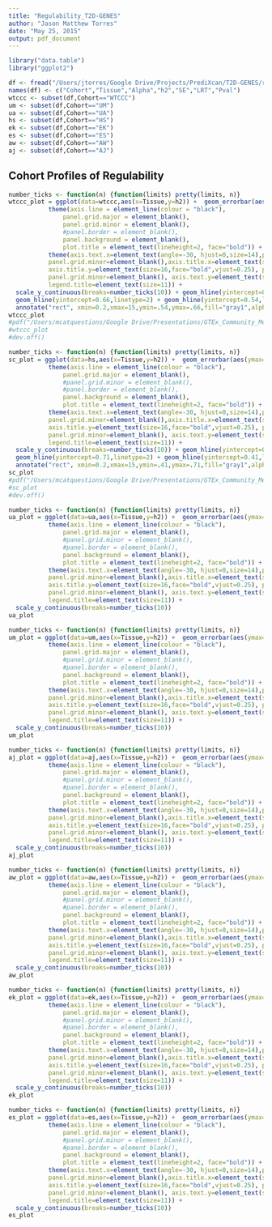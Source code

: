 ```yaml
---
title: "Regulability_T2D-GENES"
author: "Jason Matthew Torres"
date: "May 25, 2015"
output: pdf_document
---
```


```r
library("data.table")
library("ggplot2")

df <- fread("/Users/jtorres/Google Drive/Projects/PrediXcan/T2D-GENES/regulability/regulability.txt")
names(df) <- c("Cohort","Tissue","Alpha","h2","SE","LRT","Pval")
wtccc <- subset(df,Cohort=="WTCCC")
um <- subset(df,Cohort=="UM")
ua <- subset(df,Cohort=="UA")
hs <- subset(df,Cohort=="HS")
ek <- subset(df,Cohort=="EK")
es <- subset(df,Cohort=="ES")
aw <- subset(df,Cohort=="AW")
aj <- subset(df,Cohort=="AJ")
```

## **Cohort Profiles of Regulability** 

```r
number_ticks <- function(n) {function(limits) pretty(limits, n)}
wtccc_plot = ggplot(data=wtccc,aes(x=Tissue,y=h2)) +  geom_errorbar(aes(ymax=h2+SE,ymin=h2-SE, width=0.25)) + geom_point(size=4,shape=21,col="black",aes(fill = -log(Pval,base=10))) + scale_fill_continuous(limits=c(0,14),low="dodgerblue1",high="firebrick1",name=(expression(italic(-log(Pval))))) + coord_cartesian(ylim=c(0,1)) + theme_bw() + ggtitle("WTCCC") + ylab((expression(italic('Va/Vp')))) + 
           theme(axis.line = element_line(colour = "black"),
               panel.grid.major = element_blank(),
               panel.grid.minor = element_blank(),
               #panel.border = element_blank(),
               panel.background = element_blank(),
               plot.title = element_text(lineheight=2, face="bold")) + 
           theme(axis.text.x=element_text(angle=-30, hjust=0,size=14),panel.grid.major=element_line(size=0.1),
           panel.grid.minor=element_blank(),axis.title.x=element_text(size=15,face="bold",vjust=-0.2),
           axis.title.y=element_text(size=16,face="bold",vjust=0.25), panel.grid.major=element_line(size=0.1),
           panel.grid.minor=element_blank(), axis.text.y=element_text(size=15),legend.text=element_text(size=14),
           legend.title=element_text(size=11)) +
  scale_y_continuous(breaks=number_ticks(10)) + geom_hline(yintercept=0.60) + 
  geom_hline(yintercept=0.66,linetype=2) + geom_hline(yintercept=0.54,linetype=2) + 
  annotate("rect", xmin=0.2,xmax=15,ymin=.54,ymax=.66,fill="gray1",alpha=1/10)
wtccc_plot
#pdf("/Users/mcatquestions/Google Drive/Presentations/GTEx_Community_Meeting2015/reg_wtccc.pdf")
#wtccc_plot
#dev.off()
```


```r
number_ticks <- function(n) {function(limits) pretty(limits, n)}
sc_plot = ggplot(data=hs,aes(x=Tissue,y=h2)) +  geom_errorbar(aes(ymax=h2+SE,ymin=h2-SE, width=0.25)) + geom_point(size=4,shape=21,col="black",aes(fill = -log(Pval,base=10))) + scale_fill_continuous(limits=c(0,12),low="dodgerblue1",high="firebrick1",name=(expression(italic(-log(Pval))))) + coord_cartesian(ylim=c(0,1)) + theme_bw() +            ggtitle("Starr County") + ylab((expression(italic('Va/Vp')))) + 
           theme(axis.line = element_line(colour = "black"),
               panel.grid.major = element_blank(),
               #panel.grid.minor = element_blank(),
               #panel.border = element_blank(),
               panel.background = element_blank(),
               plot.title = element_text(lineheight=2, face="bold")) + 
           theme(axis.text.x=element_text(angle=-30, hjust=0,size=14),panel.grid.major=element_line(size=0.1),
           panel.grid.minor=element_blank(),axis.title.x=element_text(size=15,face="bold",vjust=-0.2),
           axis.title.y=element_text(size=16,face="bold",vjust=0.25), panel.grid.major=element_line(size=0.1),
           panel.grid.minor=element_blank(), axis.text.y=element_text(size=15),legend.text=element_text(size=14),
           legend.title=element_text(size=11)) +
  scale_y_continuous(breaks=number_ticks(10)) + geom_hline(yintercept=0.56) + 
  geom_hline(yintercept=0.71,linetype=2) + geom_hline(yintercept=0.41,linetype=2) + 
  annotate("rect", xmin=0.2,xmax=15,ymin=.41,ymax=.71,fill="gray1",alpha=1/10)
sc_plot
#pdf("/Users/mcatquestions/Google Drive/Presentations/GTEx_Community_Meeting2015/reg_sc.pdf")
#sc_plot
#dev.off()
```


```r
number_ticks <- function(n) {function(limits) pretty(limits, n)}
ua_plot = ggplot(data=ua,aes(x=Tissue,y=h2)) +  geom_errorbar(aes(ymax=h2+SE,ymin=h2-SE, width=0.25)) + geom_point(size=4,shape=21,col="black",aes(fill = -log(Pval,base=10))) + scale_fill_continuous(low="dodgerblue1",high="firebrick1",name=(expression(italic(-log(Pval))))) + coord_cartesian(ylim=c(0,1)) + theme_bw() +            ggtitle("European - UA") + ylab((expression(italic('Va/Vp')))) + 
           theme(axis.line = element_line(colour = "black"),
               panel.grid.major = element_blank(),
               #panel.grid.minor = element_blank(),
               #panel.border = element_blank(),
               panel.background = element_blank(),
               plot.title = element_text(lineheight=2, face="bold")) + 
           theme(axis.text.x=element_text(angle=-30, hjust=0,size=14),panel.grid.major=element_line(size=0.1),
           panel.grid.minor=element_blank(),axis.title.x=element_text(size=15,face="bold",vjust=-0.2),
           axis.title.y=element_text(size=16,face="bold",vjust=0.25), panel.grid.major=element_line(size=0.1),
           panel.grid.minor=element_blank(), axis.text.y=element_text(size=15),legend.text=element_text(size=14),
           legend.title=element_text(size=11)) +
  scale_y_continuous(breaks=number_ticks(10))
ua_plot
```


```r
number_ticks <- function(n) {function(limits) pretty(limits, n)}
um_plot = ggplot(data=um,aes(x=Tissue,y=h2)) +  geom_errorbar(aes(ymax=h2+SE,ymin=h2-SE, width=0.25)) + geom_point(size=4,shape=21,col="black",aes(fill = -log(Pval,base=10))) + scale_fill_continuous(low="dodgerblue1",high="firebrick1",name=(expression(italic(-log(Pval))))) + coord_cartesian(ylim=c(0,1)) + theme_bw() +            ggtitle("European - UM") + ylab((expression(italic('Va/Vp')))) + 
           theme(axis.line = element_line(colour = "black"),
               panel.grid.major = element_blank(),
               #panel.grid.minor = element_blank(),
               #panel.border = element_blank(),
               panel.background = element_blank(),
               plot.title = element_text(lineheight=2, face="bold")) + 
           theme(axis.text.x=element_text(angle=-30, hjust=0,size=14),panel.grid.major=element_line(size=0.1),
           panel.grid.minor=element_blank(),axis.title.x=element_text(size=15,face="bold",vjust=-0.2),
           axis.title.y=element_text(size=16,face="bold",vjust=0.25), panel.grid.major=element_line(size=0.1),
           panel.grid.minor=element_blank(), axis.text.y=element_text(size=15),legend.text=element_text(size=14),
           legend.title=element_text(size=11)) +
  scale_y_continuous(breaks=number_ticks(10))
um_plot
```

```r
number_ticks <- function(n) {function(limits) pretty(limits, n)}
aj_plot = ggplot(data=aj,aes(x=Tissue,y=h2)) +  geom_errorbar(aes(ymax=h2+SE,ymin=h2-SE, width=0.25)) + geom_point(size=4,shape=21,col="black",aes(fill = -log(Pval,base=10))) + scale_fill_continuous(low="dodgerblue1",high="firebrick1",name=(expression(italic(-log(Pval))))) + coord_cartesian(ylim=c(0,1)) + theme_bw() +            ggtitle("African American - AJ") + ylab((expression(italic('Va/Vp')))) + 
           theme(axis.line = element_line(colour = "black"),
               panel.grid.major = element_blank(),
               #panel.grid.minor = element_blank(),
               #panel.border = element_blank(),
               panel.background = element_blank(),
               plot.title = element_text(lineheight=2, face="bold")) + 
           theme(axis.text.x=element_text(angle=-30, hjust=0,size=14),panel.grid.major=element_line(size=0.1),
           panel.grid.minor=element_blank(),axis.title.x=element_text(size=15,face="bold",vjust=-0.2),
           axis.title.y=element_text(size=16,face="bold",vjust=0.25), panel.grid.major=element_line(size=0.1),
           panel.grid.minor=element_blank(), axis.text.y=element_text(size=15),legend.text=element_text(size=14),
           legend.title=element_text(size=11)) +
  scale_y_continuous(breaks=number_ticks(10))
aj_plot
```


```r
number_ticks <- function(n) {function(limits) pretty(limits, n)}
aw_plot = ggplot(data=aw,aes(x=Tissue,y=h2)) +  geom_errorbar(aes(ymax=h2+SE,ymin=h2-SE, width=0.25)) + geom_point(size=4,shape=21,col="black",aes(fill = -log(Pval,base=10))) + scale_fill_continuous(low="dodgerblue1",high="firebrick1",name=(expression(italic(-log(Pval))))) + coord_cartesian(ylim=c(0,1)) + theme_bw() +            ggtitle("African American - AW") + ylab((expression(italic('Va/Vp')))) + 
           theme(axis.line = element_line(colour = "black"),
               panel.grid.major = element_blank(),
               #panel.grid.minor = element_blank(),
               #panel.border = element_blank(),
               panel.background = element_blank(),
               plot.title = element_text(lineheight=2, face="bold")) + 
           theme(axis.text.x=element_text(angle=-30, hjust=0,size=14),panel.grid.major=element_line(size=0.1),
           panel.grid.minor=element_blank(),axis.title.x=element_text(size=15,face="bold",vjust=-0.2),
           axis.title.y=element_text(size=16,face="bold",vjust=0.25), panel.grid.major=element_line(size=0.1),
           panel.grid.minor=element_blank(), axis.text.y=element_text(size=15),legend.text=element_text(size=14),
           legend.title=element_text(size=11)) +
  scale_y_continuous(breaks=number_ticks(10))
aw_plot
```

```r
number_ticks <- function(n) {function(limits) pretty(limits, n)}
ek_plot = ggplot(data=ek,aes(x=Tissue,y=h2)) +  geom_errorbar(aes(ymax=h2+SE,ymin=h2-SE, width=0.25)) + geom_point(size=4,shape=21,col="black",aes(fill = -log(Pval,base=10))) + scale_fill_continuous(low="dodgerblue1",high="firebrick1",name=(expression(italic(-log(Pval))))) + coord_cartesian(ylim=c(0,1)) + theme_bw() +            ggtitle("Asian - EK") + ylab((expression(italic('Va/Vp')))) + 
           theme(axis.line = element_line(colour = "black"),
               panel.grid.major = element_blank(),
               #panel.grid.minor = element_blank(),
               #panel.border = element_blank(),
               panel.background = element_blank(),
               plot.title = element_text(lineheight=2, face="bold")) + 
           theme(axis.text.x=element_text(angle=-30, hjust=0,size=14),panel.grid.major=element_line(size=0.1),
           panel.grid.minor=element_blank(),axis.title.x=element_text(size=15,face="bold",vjust=-0.2),
           axis.title.y=element_text(size=16,face="bold",vjust=0.25), panel.grid.major=element_line(size=0.1),
           panel.grid.minor=element_blank(), axis.text.y=element_text(size=15),legend.text=element_text(size=14),
           legend.title=element_text(size=11)) +
  scale_y_continuous(breaks=number_ticks(10))
ek_plot
```



```r
number_ticks <- function(n) {function(limits) pretty(limits, n)}
es_plot = ggplot(data=es,aes(x=Tissue,y=h2)) +  geom_errorbar(aes(ymax=h2+SE,ymin=h2-SE, width=0.25)) + geom_point(size=4,shape=21,col="black",aes(fill = -log(Pval,base=10))) + scale_fill_continuous(low="dodgerblue1",high="firebrick1",name=(expression(italic(-log(Pval))))) + coord_cartesian(ylim=c(0,1)) + theme_bw() +            ggtitle("Asian - ES") + ylab((expression(italic('Va/Vp')))) + 
           theme(axis.line = element_line(colour = "black"),
               panel.grid.major = element_blank(),
               #panel.grid.minor = element_blank(),
               #panel.border = element_blank(),
               panel.background = element_blank(),
               plot.title = element_text(lineheight=2, face="bold")) + 
           theme(axis.text.x=element_text(angle=-30, hjust=0,size=14),panel.grid.major=element_line(size=0.1),
           panel.grid.minor=element_blank(),axis.title.x=element_text(size=15,face="bold",vjust=-0.2),
           axis.title.y=element_text(size=16,face="bold",vjust=0.25), panel.grid.major=element_line(size=0.1),
           panel.grid.minor=element_blank(), axis.text.y=element_text(size=15),legend.text=element_text(size=14),
           legend.title=element_text(size=11)) +
  scale_y_continuous(breaks=number_ticks(10))
es_plot
```

